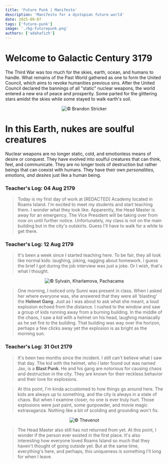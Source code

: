 ```yaml
---
title: 'Future Punk | Manifesto'
description: 'Manifesto for a dystopian future world'
date: 2025-09-07
tags: ['future-punk']
image: './bg-futurepunk.png'
authors: ['adahafizh']
---
```


# Welcome to Galactic Century 3179

The Third War was too much for the skies, earth, ocean, and humans to handle. What remains of the Past World gathered as one to form the United Council, which aims to revoke humanities previous sins. After the United Council declared the bannings of all "static" nuclear weapons, the world entered a new era of peace and prosperity. Some parted for the glittering stars amidst the skies while some stayed to walk earth's soil. 

<div align="center">
    <img src="https://cdna.artstation.com/p/assets/images/images/023/563/554/4k/brandon-stricker-lakes-of-mars-cover-2-crop1.jpg?1579620591" alt="© Brandon Stricker"/>  
</div>

# In this Earth, nukes are soulful creatures

Nuclear weapons are no longer static, cold, and emotionless means of desire or conquest. They have evolved into soulful creatures that can think, feel, and communicate. They are no longer tools of destruction but rather beings that can coexist with humans. They have their own *personalities, emotions, and desires* just like a human being.

### Teacher's Log: 04 Aug 2179

> Today is my first day of work at [REDACTED] Academy located in Roams Island. I'm excited to meet my students and start teaching them. I wonder what they look like. Apparently, the Head Master is away for an emergency. The Vice President will be taking over from now on until further notice. Unfortunately, my class is not on the main building but in the city's outskirts. Guess I'll have to walk for a while to get there.

### Teacher's Log: 12 Aug 2179

> It's been a week since I started teaching here. To be fair, they all look like normal kids: laughing, joking, nagging about homework. I guess the brief I got during the job interview was just a joke. Or I wish, that's what I thought. 

<div align="center">
    <img src="https://i.imgur.com/8IpaLQC.png" alt="© Sylvain, Kharlamova, Pachacama"/>  
</div>

> One morning, I noticed only Sunni was present in class. When I asked her where everyone was, she answered that they were all 'blasting' the **Helmet Gang**. Just as I was about to ask what she meant, a loud explosion echoed from the distance. I rushed to the window and saw a group of kids running away from a burning building. In the middle of the chaos, I saw a kid with a helmet on his head, laughing maniacally as he set fire to the building. That building was way over the horizon, perhaps a few clicks away yet the explosion is as bright as the morning sun.

### Teacher's Log: 31 Oct 2179

> It's been two months since the incident. I still can't believe what I saw that day. The kid with the helmet, who I later found out was named Jax, is a **Blast Punk**. He and his gang are notorious for causing chaos and destruction in the city. They are known for their reckless behavior and their love for explosions.

> At this point, I'm kinda accustomed to how things go around here. The kids are always up to something, and the city is always in a state of chaos. But when I examine closer, no one is ever truly hurt. Those explosions were just paint, some gunpowder, and movie magic extravaganza. Nothing like a bit of scolding and grounding won't fix.

<div align="center">
    <img src="https://i.imgur.com/XeTfAKP.png" alt="© Thevenot"/>  
</div>

> The Head Master also still has not returned from yet. At this point, I wonder if the person ever existed in the first place. It's also interesting how everyone loved Roams Island so much that they haven't thought of going outside yet. But at the same time, everything's here, and perhaps, this uniqueness is something I'll long for when I leave.





